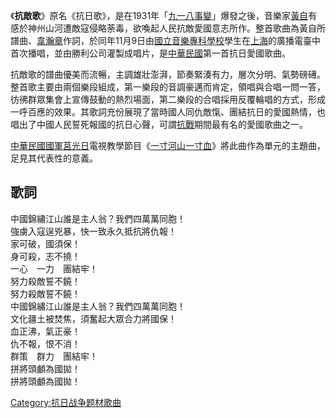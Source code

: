 《'''抗敵歌'''》原名《抗日歌》，是在1931年「[[九一八事變|九一八事變]]」爆發之後，音樂家[[黃自|黃自]]有感於神州山河遭敵寇侵略荼毒，欲喚起人民抗敵愛國意志所作。整首歌曲為黃自所譜曲、[[韋瀚章|韋瀚章]]作詞，於同年11月9日由[[國立音樂專科學校|國立音樂專科學校]]學生在[[上海|上海]]的廣播電臺中首次播唱，並由勝利公司灌製成唱片，是[[中華民國|中華民國]]第一首抗日愛國歌曲。

抗敵歌的譜曲優美而流暢，主調雄壯澎湃，節奏緊湊有力，層次分明、氣勢磅礡。整首歌主要由兩個樂段組成，第一樂段的音調豪邁而肯定，領唱與合唱一問一答，彷彿群眾集會上宣傳鼓動的熱烈場面，第二樂段的合唱採用反覆輪唱的方式，形成一呼百應的效果。其歌詞充份展現了當時國人同仇敵愾、團結抗日的愛國熱情，也唱出了中國人民誓死報國的抗日心聲，可謂[[抗戰|抗戰]]期間最有名的愛國歌曲之一。

[[中華民國國軍|中華民國國軍]][[莒光日|莒光日]]電視教學節目《[[一寸河山一寸血|一寸河山一寸血]]》將此曲作為單元的主題曲，足見其代表性的意義。

==歌詞==
中國錦繡江山誰是主人翁？我們四萬萬同胞！<br />
強虜入寇逞兇暴，快一致永久抵抗將仇報！<br />
家可破，國須保！<br />
身可殺，志不撓！<br />
一心　一力　團結牢！<br />
努力殺敵誓不饒！<br />
努力殺敵誓不饒！<br />

中國錦繡江山誰是主人翁？我們四萬萬同胞！<br />
文化疆土被焚焦，須奮起大眾合力將國保！<br />
血正沸，氣正豪！<br />
仇不報，恨不消！<br />
群策　群力　團結牢！<br />
拼將頭顱為國拋！<br />
拼將頭顱為國拋！

[[Category:抗日战争题材歌曲|Category:抗日战争题材歌曲]]